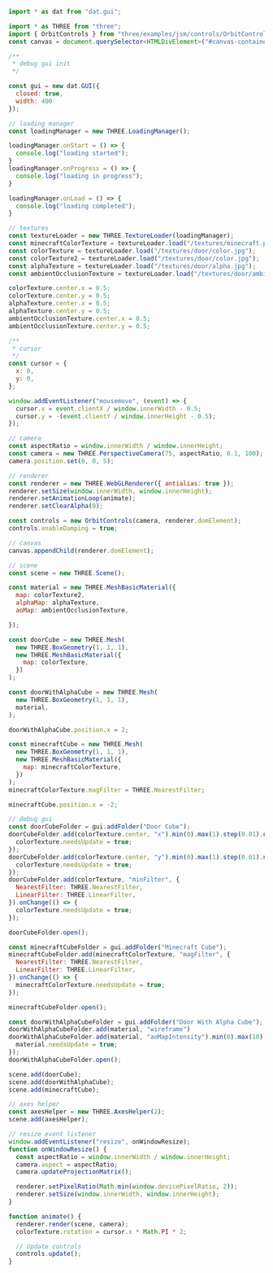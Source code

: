 
<Layout title="Textures - Basics">
  <Example12 title="Textures" description="Basics" />
  <div class="h-screen overflow-y-scroll rounded-2xl my-10 md:my-20 container max-w-7xl place-self-center">

```javascript
import * as dat from "dat.gui";

import * as THREE from "three";
import { OrbitControls } from "three/examples/jsm/controls/OrbitControls.js";
const canvas = document.querySelector<HTMLDivElement>("#canvas-container")!;

/**
 * debug gui init
 */

const gui = new dat.GUI({
  closed: true,
  width: 400
});

// loading manager
const loadingManager = new THREE.LoadingManager();

loadingManager.onStart = () => {
  console.log("loading started");
}
loadingManager.onProgress = () => {
  console.log("loading in progress");
}

loadingManager.onLoad = () => {
  console.log("loading completed");
}

// textures
const textureLoader = new THREE.TextureLoader(loadingManager);
const minecraftColorTexture = textureLoader.load("/textures/minecraft.png");
const colorTexture = textureLoader.load("/textures/door/color.jpg");
const colorTexture2 = textureLoader.load("/textures/door/color.jpg");
const alphaTexture = textureLoader.load("/textures/door/alpha.jpg");
const ambientOcclusionTexture = textureLoader.load("/textures/door/ambientOcclusion.jpg");

colorTexture.center.x = 0.5;
colorTexture.center.y = 0.5;
alphaTexture.center.x = 0.5;
alphaTexture.center.y = 0.5;
ambientOcclusionTexture.center.x = 0.5;
ambientOcclusionTexture.center.y = 0.5;

/**
 * cursor
 */
const cursor = {
  x: 0,
  y: 0,
};

window.addEventListener("mousemove", (event) => {
  cursor.x = event.clientX / window.innerWidth - 0.5;
  cursor.y = -(event.clientY / window.innerHeight - 0.5);
});

// camera
const aspectRatio = window.innerWidth / window.innerHeight;
const camera = new THREE.PerspectiveCamera(75, aspectRatio, 0.1, 100);
camera.position.set(0, 0, 5);

// renderer
const renderer = new THREE.WebGLRenderer({ antialias: true });
renderer.setSize(window.innerWidth, window.innerHeight);
renderer.setAnimationLoop(animate);
renderer.setClearAlpha(0);

const controls = new OrbitControls(camera, renderer.domElement);
controls.enableDamping = true;

// canvas
canvas.appendChild(renderer.domElement);

// scene
const scene = new THREE.Scene();

const material = new THREE.MeshBasicMaterial({
  map: colorTexture2,
  alphaMap: alphaTexture,
  aoMap: ambientOcclusionTexture,

});

const doorCube = new THREE.Mesh(
  new THREE.BoxGeometry(1, 1, 1),
  new THREE.MeshBasicMaterial({
    map: colorTexture,
  })
);

const doorWithAlphaCube = new THREE.Mesh(
  new THREE.BoxGeometry(1, 1, 1),
  material,
);

doorWithAlphaCube.position.x = 2;

const minecraftCube = new THREE.Mesh(
  new THREE.BoxGeometry(1, 1, 1),
  new THREE.MeshBasicMaterial({
    map: minecraftColorTexture,
  })
);
minecraftColorTexture.magFilter = THREE.NearestFilter;

minecraftCube.position.x = -2;

// debug gui
const doorCubeFolder = gui.addFolder("Door Cube");
doorCubeFolder.add(colorTexture.center, "x").min(0).max(1).step(0.01).name("centerX").onChange(() => {
  colorTexture.needsUpdate = true;
});
doorCubeFolder.add(colorTexture.center, "y").min(0).max(1).step(0.01).name("centerY").onChange(() => {
  colorTexture.needsUpdate = true;
});
doorCubeFolder.add(colorTexture, "minFilter", {
  NearestFilter: THREE.NearestFilter,
  LinearFilter: THREE.LinearFilter,
}).onChange(() => {
  colorTexture.needsUpdate = true;
});

doorCubeFolder.open();

const minecraftCubeFolder = gui.addFolder("Minecraft Cube");
minecraftCubeFolder.add(minecraftColorTexture, "magFilter", {
  NearestFilter: THREE.NearestFilter,
  LinearFilter: THREE.LinearFilter,
}).onChange(() => {
  minecraftColorTexture.needsUpdate = true;
});

minecraftCubeFolder.open();

const doorWithAlphaCubeFolder = gui.addFolder("Door With Alpha Cube");
doorWithAlphaCubeFolder.add(material, "wireframe")
doorWithAlphaCubeFolder.add(material, "aoMapIntensity").min(0).max(10).step(0.01).name("aoMapIntensity").onChange(() => {
  material.needsUpdate = true;
});
doorWithAlphaCubeFolder.open();

scene.add(doorCube);
scene.add(doorWithAlphaCube);
scene.add(minecraftCube);

// axes helper
const axesHelper = new THREE.AxesHelper(2);
scene.add(axesHelper);

// resize event listener
window.addEventListener("resize", onWindowResize);
function onWindowResize() {
  const aspectRatio = window.innerWidth / window.innerHeight;
  camera.aspect = aspectRatio;
  camera.updateProjectionMatrix();

  renderer.setPixelRatio(Math.min(window.devicePixelRatio, 2));
  renderer.setSize(window.innerWidth, window.innerHeight);
}

function animate() {
  renderer.render(scene, camera);
  colorTexture.rotation = cursor.x * Math.PI * 2;

  // Update controls
  controls.update();
}
```

  </div>

</Layout>
